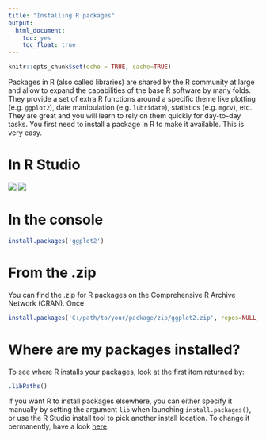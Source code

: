 ```yaml
---
title: "Installing R packages"
output: 
  html_document: 
    toc: yes
    toc_float: true
---
```


```r
knitr::opts_chunk$set(echo = TRUE, cache=TRUE)
```

Packages in R (also called libraries) are shared by the R community at large and allow to expand the capabilities of the base R software by many folds. They provide a set of extra R functions around a specific theme like plotting (e.g. `ggplot2`), date manipulation (e.g. `lubridate`), statistics (e.g. `mgcv`), etc. They are great and you will learn to rely on them quickly for day-to-day tasks. You first need to install a package in R to make it available. This is very easy. 

# In R Studio 
![](rstudio-install-1.png)
![](rstudio-install-2.png)

# In the console
```r
install.packages('ggplot2')

```


# From the .zip 
You can find the .zip for R packages on the Comprehensive R Archive Network (CRAN). Once 

```r
install.packages('C:/path/to/your/package/zip/ggplot2.zip', repos=NULL, type='source')

```


# Where are my packages installed?

To see where R installs your packages, look at the first item returned by: 
```r
.libPaths()
```

If you want R to install packages elsewhere, you can either specify it manually by setting the argument `lib` when launching `install.packages()`, or use the R Studio install tool to pick another install location. To change it permanently, have a look [here](http://blog.revolutionanalytics.com/2015/11/r-projects.html).